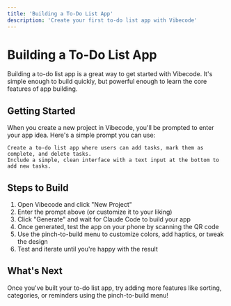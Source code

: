 ```yaml
---
title: 'Building a To-Do List App'
description: 'Create your first to-do list app with Vibecode'
---
```


# Building a To-Do List App

Building a to-do list app is a great way to get started with Vibecode. It's simple enough to build quickly, but powerful enough to learn the core features of app building.

## Getting Started

When you create a new project in Vibecode, you'll be prompted to enter your app idea. Here's a simple prompt you can use:

```
Create a to-do list app where users can add tasks, mark them as complete, and delete tasks.
Include a simple, clean interface with a text input at the bottom to add new tasks.
```

## Steps to Build

1. Open Vibecode and click "New Project"
2. Enter the prompt above (or customize it to your liking)
3. Click "Generate" and wait for Claude Code to build your app
4. Once generated, test the app on your phone by scanning the QR code
5. Use the pinch-to-build menu to customize colors, add haptics, or tweak the design
6. Test and iterate until you're happy with the result

## What's Next

Once you've built your to-do list app, try adding more features like sorting, categories, or reminders using the pinch-to-build menu!
